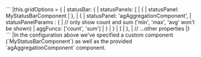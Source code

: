 <framework-specific-section frameworks="angular">
```
|this.gridOptions = {
|    statusBar: {
|        statusPanels: [
|            {
|                statusPanel: MyStatusBarComponent
|            },
|            {
|                statusPanel: 'agAggregationComponent',
|                statusPanelParams : {
|                    // only show count and sum ('min', 'max', 'avg' won't be shown)
|                    aggFuncs: ['count', 'sum']
|                }
|            }
|        ]
|    },
|    // ...other properties
|}
```
</framework-specific-section>

<framework-specific-section frameworks="angular">
|In the configuration above we've specified a custom component (`MyStatusBarComponent`) as well as the provided `agAggregationComponent` component.
</framework-specific-section>